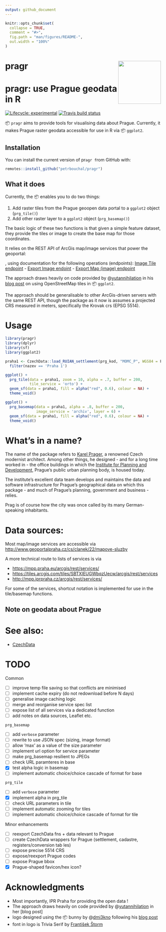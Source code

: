 ```yaml
---
output: github_document
---
```



<!-- README.md is generated from README.Rmd. Please edit that file -->

```r
knitr::opts_chunk$set(
  collapse = TRUE,
  comment = "#>",
  fig.path = "man/figures/README-",
  out.width = "100%"
)
```

# pragr <a href='https:/petrbouchal.github.io/pragr'><img src='man/figures/logo.png' align="right" height="138.5" /></a>

# pragr: use Prague geodata in R 

<!-- badges: start -->
[![Lifecycle: experimental](https://img.shields.io/badge/lifecycle-experimental-orange.svg)](https://www.tidyverse.org/lifecycle/#experimental)
[![Travis build status](https://travis-ci.org/petrbouchal/pragr.svg?branch=master)](https://travis-ci.org/petrbouchal/pragr)
<!-- badges: end -->

📦 `pragr` aims to provide tools for visualising data about Prague. Currently, it makes Prague raster geodata accessible for use in R via 📦 `ggplot2`. 

## Installation
You can install the current version of pr`agr f`rom GitHub with:

``` r
remotes::install_github("petrbouchal/pragr")
```

## What it does

Currently, the 📦 enables you to do two things:

1) Add raster tiles from the Prague geoopen data portal to a `ggplot2` object (`prg_tile()`)
2) Add other raster layer to a `ggplot2` object (`prg_basemap()`)

The basic logic of these two functions is that given a simple feature dataset, they provide the tiles or image to create the base map for those coordinates.

It relies on the REST API of ArcGis map/image services that power the geoportal:

, using documentation for the following operations (endpoints): [Image Tile endpoint](https://developers.arcgis.com/rest/services-reference/image-tile.htm)
- [Export Image endoint](https://developers.arcgis.com/rest/services-reference/export-image.htm)
- [Export Map (image) endpoint](https://developers.arcgis.com/rest/services-reference/export-map.htm)

The approach draws heavily on code provided by @[yutannihilation](https://github.com/yutannihilation) in his [blog post](https://yutani.rbind.io/post/2018-06-09-plot-osm-tiles/) on using OpenStreetMap tiles in 📦 `ggplot2`.

The approach should be generalisable to other ArcGis-driven servers with the same REST API, though the package as it now is assumes a projected CRS measured in meters, specifically the Krovak crs (EPSG 5514).

# Usage

```r
library(pragr)
library(dplyr)
library(sf)
library(ggplot2)
```

```r
praha1 <- CzechData::load_RUIAN_settlement(prg_kod, "MOMC_P", WGS84 = F) %>% 
  filter(nazev == 'Praha 1')
```

```r
ggplot() +
  prg_tile(data = praha1, zoom = 10, alpha = .7, buffer = 200,
           tile_service = 'orto') + 
  geom_sf(data = praha1, fill = alpha("red", 0.6), colour = NA) +
  theme_void()
```

```r
ggplot() +
  prg_basemap(data = praha1, alpha = .8, buffer = 200,
              image_service = 'archiv', layer = 6) + 
  geom_sf(data = praha1, fill = alpha("red", 0.6), colour = NA) +
  theme_void()
```

# What's in a name?

The name of the package refers to [Karel Prager](https://en.wikipedia.org/wiki/Karel_Prager), a renowned Czech modernist architect. Among other things, he designed - and for a long time worked in - the office buildings in which the [Institute for Planning and Development](https://iprpraha.cz), Prague's public urban planning body, is housed today.

The institute's excellent data team develops and maintains the data and software infrastructure for Prague's geographical data on which this package - and much of Prague's planning, government and business - relies.

Prag is of course how the city was once called by its many German-speaking inhabitants.

# Data sources:

Most map/image services are accessible via <http://www.geoportalpraha.cz/cs/clanek/22/mapove-sluzby>

A more technical route to lists of services is via

- <https://mpp.praha.eu/arcgis/rest/services/>
- <https://tiles.arcgis.com/tiles/SBTXIEUGWbqzUecw/arcgis/rest/services>
- <http://mpp.iprpraha.cz/arcgis/rest/services/>

For some of the services, shortcut notation is implemented for use in the tile/basemap functions.

## Note on geodata about Prague



# See also:

- [CzechData](https://github.com/JanCaha/CzechData)

# TODO

Common

- [ ] improve temp file saving so that conflicts are minimised
- [ ] implement cache expiry (do not redownload before N days)
- [ ] generalise image caching logic
- [ ] merge and reorganise service spec list 
- [ ] expose list of all services via a dedicated function
- [ ] add notes on data sources, Leaflet etc.

`prg_basemap`

- [ ] add `verbose` parameter
- [ ] rewrite to use JSON spec (sizing, image format)
- [ ] allow 'max' as a value of the size parameter
- [ ] implement url option for service parameter
- [ ] make prg_basemap resilient to JPEGs
- [ ] check URL paramteres in base
- [x] test alpha logic in basemap
- [ ] implement automatic choice/choice cascade of format for base

`prg_tile`

- [ ] add `verbose` parameter
- [x] implement alpha in prg_tile
- [ ] check URL parameters in tile
- [ ] implement automatic zooming for tiles
- [ ] implement automatic choice/choice cascade of format for tile

Minor enhancements

- [ ] reexport CzechData fns + data relevant to Prague
- [ ] create CzechData wrappers for Prague (settlement, cadastre, registers/conversion tab les)
- [ ] expose precise 5514 CRS
- [ ] expose/reexport Prague codes
- [ ] expose Prague bbox
- [x] Prague-shaped favicon/hex icon?

# Acknowledgments

- Most importantly, IPR Praha for providing the open data !
- The approach draws heavily on code provided by @[yutannihilation](https://github.com/yutannihilation) in her [blog post]
- logo designed using the 📦 bunny by @[dmi3kno](https://github.com/dmi3kno) following his [blog post]([https://www.ddrive.no/post/making-hex-and-twittercard-with-bunny-and-magick/])
- font in logo is Trivia Serif by [František Štorm](https://stormtype.com)
